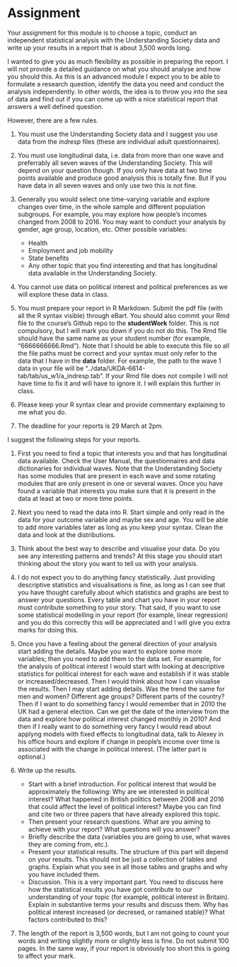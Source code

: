 # Assignment

Your assignment for this module is to choose a topic, conduct an independent statistical analysis with the Understanding Society data and write up your results in a report that is about 3,500 words long.

I wanted to give you as much flexibility as possible in preparing the report. I will not provide a detailed guidance on what you should analyse and how you should this. As this is an advanced module I expect you to be able to formulate a research question, identify the data you need and conduct the analysis independently. In other words, the idea is to throw you into the sea of data and find out if you can come up with a nice statistical report that answers a well defined question.

However, there are a few rules.

1. You must use the Understanding Society data and I suggest you use data from the *indresp* files (these are individual adult questionnaires).

2. You must use longitudinal data, i.e. data from more than one wave and preferrably all seven waves of the Understanding Society. This will depend on your question though. If you only have data at two time points available and produce good analysis this is totally fine. But if you have data in all seven waves and only use two this is not fine.

3. Generally you would select one time-varying variable and explore changes over time, in the whole sample and different population subgroups. For example, you may explore how people's incomes changed from 2008 to 2016. You may want to conduct your analysis by gender, age group, location, etc. Other possible variables:
    + Health
    + Employment and job mobility
    + State benefits
    + Any other topic that you find interesting and that has longitudinal data available in the Understanding Society.
 
4. You cannot use data on political interest and political preferences as we will explore these data in class.

5. You must prepare your report in R Markdown. Submit the pdf file (with all the R syntax visible) through eBart. You should also commit your Rmd file to the course's Github repo to the **studentWork** folder. This is not compulsory, but I will mark you down if you do not do this. The Rmd file should have the same name as your student number (for example, "6666666666.Rmd"). Note that I should be able to execute this file so all the file paths must be correct and your syntax must only refer to the data that I have in the **data** folder. For example, the path to the wave 1 data in your file will be "../data/UKDA-6614-tab/tab/us_w1/a_indresp.tab". If your Rmd file does not compile I will not have time to fix it and will have to ignore it. I will explain this further in class.

5. Please keep your R syntax clear and provide commentary explaining to me what you do.

6. The deadline for your reports is 29 March at 2pm.

I suggest the following steps for your reports.

1. First you need to find a topic that interests you and that has longitudinal data available. Check the User Manual, the questionnaires and data dictionaries for individual waves. Note that the Understanding Society has some modules that are present in each wave and some rotating modules that are only present in one or several waves. Once you have found a variable that interests you make sure that it is present in the data at least at two or more time points.

2. Next you need to read the data into R. Start simple and only read in the data for your outcome variable and maybe sex and age. You will be able to add more variables later as long as you keep your syntax. Clean the data and look at the distributions.

3. Think about the best way to describe and visualise your data. Do you see any interesting patterns and trends? At this stage you should start thinking about the story you want to tell us with your analysis.

4. I do not expect you to do anything fancy statistically. Just providing descriptive statistics and visualisations is fine, as long as I can see that you have thought carefully about which statistics and graphs are best to answer your questions. Every table and chart you have in your report must contribute something to your story. That said, if you want to use some statistical modelling in your report (for example, linear regression) and you do this correctly this will be appreciated and I will give you extra marks for doing this.

5. Once you have a feeling about the general direction of your analysis start adding the details. Maybe you want to explore some more variables; then you need to add them to the data set. For example, for the analysis of political interest I would start with looking at descriptive statistics for political interest for each wave and establish if it was stable or increased/decreased. Then I would think about how I can visualise the results. Then I may start adding details. Was the trend the same for men and women? Different age groups? Different parts of the country? Then if I want to do something fancy I would remember that in 2010 the UK had a general election. Can we get the date of the interview from the data and explore how political interest changed monthly in 2010? And then if I really want to do something very fancy I would read about applyng models with fixed effects to longitudinal data, talk to Alexey in his office hours and explore if change in people's income over time is associated with the change in political interest. (The latter part is optional.)

6. Write up the results.
    + Start with a brief introduction. For political interest that would be approximately the following: Why are we interested in political interest? What happened in British politics between 2008 and 2016 that could affect the level of political interest? Maybe you can find and cite two or three papers that have already explored this topic.
    + Then present your research questions. What are you aiming to achieve with your report? What questions will you answer?
    + Briefly describe the data (variables you are going to use, what waves they are coming from, etc.).
    + Present your statistical results. The structure of this part will depend on your results. This should not be just a collection of tables and graphs. Explain what you see in all those tables and graphs and why you have included them.
    + Discussion. This is a very important part. You need to discuss here how the statistical results you have got contribute to our understanding of your topic (for example, political interest in Britain). Explain in substantive terms your results and discuss them. Why has political interest increased (or decresed, or ramained stable)? What factors contributed to this?
    
7. The length of the report is 3,500 words, but I am not going to count your words and writing slightly more or slightly less is fine. Do not submit 100 pages. In the same way, if your report is obviously too short this is going to affect your mark.
